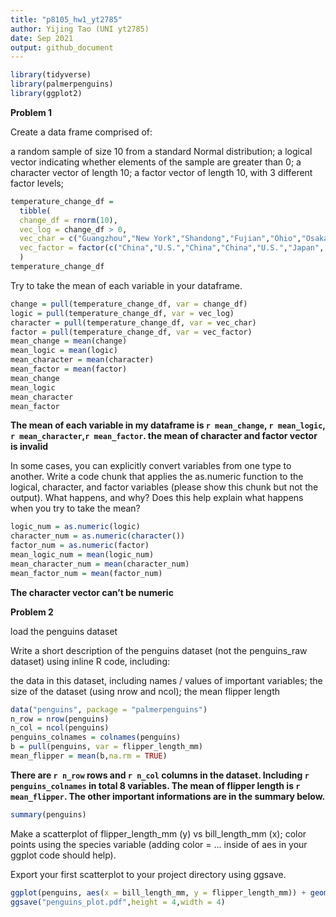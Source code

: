 ```yaml
---
title: "p8105_hw1_yt2785"
author: Yijing Tao (UNI yt2785)
date: Sep 2021
output: github_document
---
```




```r
library(tidyverse)
library(palmerpenguins)
library(ggplot2)
```

**Problem 1**

Create a data frame comprised of:

a random sample of size 10 from a standard Normal distribution;
a logical vector indicating whether elements of the sample are greater than 0;
a character vector of length 10;
a factor vector of length 10, with 3 different factor levels;

```r
temperature_change_df = 
  tibble(
  change_df = rnorm(10),
  vec_log = change_df > 0,
  vec_char = c("Guangzhou","New York","Shandong","Fujian","Ohio","Osaka", "Tokyo","Shanghai","LA","Hokkaido"),
  vec_factor = factor(c("China","U.S.","China","China","U.S.","Japan", "Japan","China","U.S.","Japan"))
  )
temperature_change_df
```

Try to take the mean of each variable in your dataframe. 

```r
change = pull(temperature_change_df, var = change_df)
logic = pull(temperature_change_df, var = vec_log)
character = pull(temperature_change_df, var = vec_char)
factor = pull(temperature_change_df, var = vec_factor)
mean_change = mean(change)
mean_logic = mean(logic)
mean_character = mean(character)
mean_factor = mean(factor)
mean_change
mean_logic
mean_character
mean_factor
```

**The mean of each variable in my dataframe is `r mean_change`, `r mean_logic`, `r mean_character`,`r mean_factor`. the mean of character and factor vector is invalid**

In some cases, you can explicitly convert variables from one type to another. Write a code chunk that applies the as.numeric function to the logical, character, and factor variables (please show this chunk but not the output). What happens, and why? Does this help explain what happens when you try to take the mean?

```r
logic_num = as.numeric(logic)
character_num = as.numeric(character())
factor_num = as.numeric(factor)
mean_logic_num = mean(logic_num)
mean_character_num = mean(character_num)
mean_factor_num = mean(factor_num)
```

**The character vector can't be numeric**


**Problem 2**

load the penguins dataset

Write a short description of the penguins dataset (not the penguins_raw dataset) using inline R code, including:

the data in this dataset, including names / values of important variables;
the size of the dataset (using nrow and ncol);
the mean flipper length

```r
data("penguins", package = "palmerpenguins")
n_row = nrow(penguins)
n_col = ncol(penguins)
penguins_colnames = colnames(penguins)
b = pull(penguins, var = flipper_length_mm)
mean_flipper = mean(b,na.rm = TRUE)
```

**There are `r n_row` rows and `r n_col` columns in the dataset. Including `r penguins_colnames` in total 8 variables. The mean of flipper length is `r mean_flipper`. The other important informations are in the summary below.**

```r
summary(penguins)
```


Make a scatterplot of flipper_length_mm (y) vs bill_length_mm (x); color points using the species variable (adding color = ... inside of aes in your ggplot code should help).

Export your first scatterplot to your project directory using ggsave.

```r
ggplot(penguins, aes(x = bill_length_mm, y = flipper_length_mm)) + geom_point(aes(color = species))
ggsave("penguins_plot.pdf",height = 4,width = 4)
```

